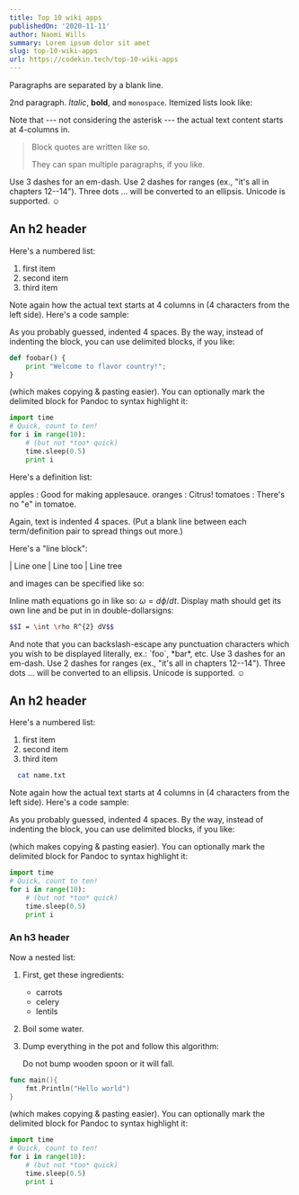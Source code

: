 ```yaml
---
title: Top 10 wiki apps
publishedOn: '2020-11-11'
author: Naomi Wills
summary: Lorem ipsum dolor sit amet
slug: top-10-wiki-apps
url: https://codekin.tech/top-10-wiki-apps
---
```


Paragraphs are separated by a blank line.

2nd paragraph. _Italic_, **bold**, and `monospace`. Itemized lists
look like:

Note that --- not considering the asterisk --- the actual text
content starts at 4-columns in.

> Block quotes are
> written like so.
>
> They can span multiple paragraphs,
> if you like.

Use 3 dashes for an em-dash. Use 2 dashes for ranges (ex., "it's all
in chapters 12--14"). Three dots ... will be converted to an ellipsis.
Unicode is supported. ☺

## An h2 header

Here's a numbered list:

1.  first item
2.  second item
3.  third item

Note again how the actual text starts at 4 columns in (4 characters
from the left side). Here's a code sample:

As you probably guessed, indented 4 spaces. By the way, instead of
indenting the block, you can use delimited blocks, if you like:

```python
def foobar() {
    print "Welcome to flavor country!";
}
```

(which makes copying & pasting easier). You can optionally mark the
delimited block for Pandoc to syntax highlight it:

```python
import time
# Quick, count to ten!
for i in range(10):
    # (but not *too* quick)
    time.sleep(0.5)
    print i
```


Here's a definition list:

apples
: Good for making applesauce.
oranges
: Citrus!
tomatoes
: There's no "e" in tomatoe.

Again, text is indented 4 spaces. (Put a blank line between each
term/definition pair to spread things out more.)

Here's a "line block":

| Line one
| Line too
| Line tree

and images can be specified like so:


Inline math equations go in like so: $\omega = d\phi / dt$. Display
math should get its own line and be put in in double-dollarsigns:

```bash
$$I = \int \rho R^{2} dV$$
```
And note that you can backslash-escape any punctuation characters
which you wish to be displayed literally, ex.: \`foo\`, \*bar\*, etc.
Use 3 dashes for an em-dash. Use 2 dashes for ranges (ex., "it's all
in chapters 12--14"). Three dots ... will be converted to an ellipsis.
Unicode is supported. ☺

## An h2 header

Here's a numbered list:

1.  first item
2.  second item
3.  third item

```bash
  cat name.txt
```

Note again how the actual text starts at 4 columns in (4 characters
from the left side). Here's a code sample:


As you probably guessed, indented 4 spaces. By the way, instead of
indenting the block, you can use delimited blocks, if you like:


(which makes copying & pasting easier). You can optionally mark the
delimited block for Pandoc to syntax highlight it:

```python
import time
# Quick, count to ten!
for i in range(10):
    # (but not *too* quick)
    time.sleep(0.5)
    print i
```

### An h3 header

Now a nested list:

1.  First, get these ingredients:

    -   carrots
    -   celery
    -   lentils

2.  Boil some water.

3.  Dump everything in the pot and follow
    this algorithm:

    Do not bump wooden spoon or it will fall.


```go
func main(){
    fmt.Println("Hello world")
}
```

(which makes copying & pasting easier). You can optionally mark the
delimited block for Pandoc to syntax highlight it:

```python
import time
# Quick, count to ten!
for i in range(10):
    # (but not *too* quick)
    time.sleep(0.5)
    print i
```
